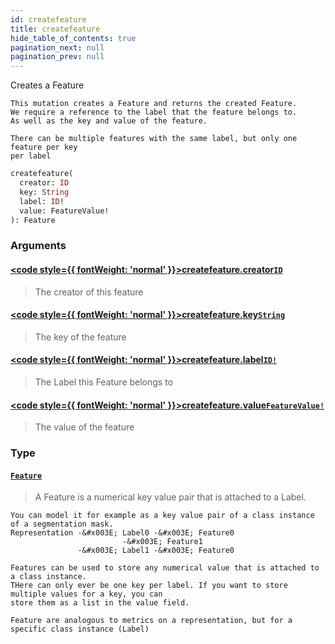 ```yaml
---
id: createfeature
title: createfeature
hide_table_of_contents: true
pagination_next: null
pagination_prev: null
---
```








Creates a Feature
    
    This mutation creates a Feature and returns the created Feature.
    We require a reference to the label that the feature belongs to.
    As well as the key and value of the feature.
    
    There can be multiple features with the same label, but only one feature per key
    per label

```graphql
createfeature(
  creator: ID
  key: String
  label: ID!
  value: FeatureValue!
): Feature
```


### Arguments

#### [<code style={{ fontWeight: 'normal' }}>createfeature.<b>creator</b></code>](#)<Bullet />[`ID`](/docs/schemas/mikro/scalars/id) <Badge class="secondary" text="scalar"/>
> The creator of this feature
> 

#### [<code style={{ fontWeight: 'normal' }}>createfeature.<b>key</b></code>](#)<Bullet />[`String`](/docs/schemas/mikro/scalars/string) <Badge class="secondary" text="scalar"/>
> The key of the feature
> 

#### [<code style={{ fontWeight: 'normal' }}>createfeature.<b>label</b></code>](#)<Bullet />[`ID!`](/docs/schemas/mikro/scalars/id) <Badge class="secondary" text="non-null"/> <Badge class="secondary" text="scalar"/>
> The Label this Feature belongs to
> 

#### [<code style={{ fontWeight: 'normal' }}>createfeature.<b>value</b></code>](#)<Bullet />[`FeatureValue!`](/docs/schemas/mikro/scalars/feature-value) <Badge class="secondary" text="non-null"/> <Badge class="secondary" text="scalar"/>
> The value of the feature
> 

### Type

#### [`Feature`](/docs/schemas/mikro/objects/feature) <Badge class="secondary" text="object"/>
>  A Feature is a numerical key value pair that is attached to a Label.
     
    You can model it for example as a key value pair of a class instance of a segmentation mask.
    Representation -&#x003E; Label0 -&#x003E; Feature0
                             -&#x003E; Feature1
                   -&#x003E; Label1 -&#x003E; Feature0 

    Features can be used to store any numerical value that is attached to a class instance.
    THere can only ever be one key per label. If you want to store multiple values for a key, you can
    store them as a list in the value field.

    Feature are analogous to metrics on a representation, but for a specific class instance (Label)
    
    
> 





